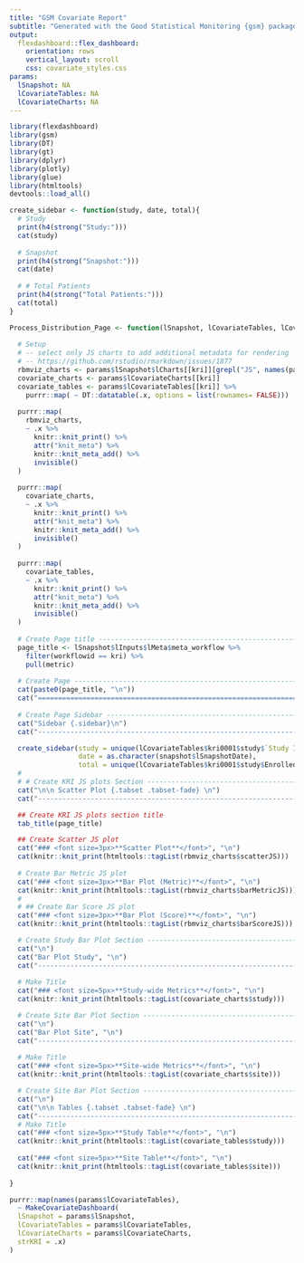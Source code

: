 ```yaml
---
title: "GSM Covariate Report"
subtitle: "Generated with the Good Statistical Monitoring {gsm} package"
output: 
  flexdashboard::flex_dashboard:
    orientation: rows
    vertical_layout: scroll
    css: covariate_styles.css
params:
  lSnapshot: NA
  lCovariateTables: NA
  lCovariateCharts: NA
---
```


```r
library(flexdashboard)
library(gsm)
library(DT)
library(gt)
library(dplyr)
library(plotly)
library(glue)
library(htmltools)
devtools::load_all()
```

<style>
.navbar-inverse .navbar-nav>li>a {
  text-overflow: ellipsis;
  max-width: 200px;
  white-space: nowrap;
  overflow: clip;
}
</style>

```r

create_sidebar <- function(study, date, total){
  # Study
  print(h4(strong("Study:")))
  cat(study)
  
  # Snapshot
  print(h4(strong("Snapshot:")))
  cat(date)
  
  # # Total Patients
  print(h4(strong("Total Patients:")))
  cat(total)
}

Process_Distribution_Page <- function(lSnapshot, lCovariateTables, lCovariateCharts, kri){
  
  # Setup
  # -- select only JS charts to add additional metadata for rendering
  # -- https://github.com/rstudio/rmarkdown/issues/1877
  rbmviz_charts <- params$lSnapshot$lCharts[[kri]][grepl("JS", names(params$lSnapshot$lCharts[[kri]]))]
  covariate_charts <- params$lCovariateCharts[[kri]]
  covariate_tables <- params$lCovariateTables[[kri]] %>% 
    purrr::map( ~ DT::datatable(.x, options = list(rownames= FALSE)))
  
  purrr::map(
    rbmviz_charts,
    ~ .x %>% 
      knitr::knit_print() %>%
      attr("knit_meta") %>%
      knitr::knit_meta_add() %>%
      invisible()
  )
  
  purrr::map(
    covariate_charts,
    ~ .x %>% 
      knitr::knit_print() %>%
      attr("knit_meta") %>%
      knitr::knit_meta_add() %>%
      invisible()
  )
  
  purrr::map(
    covariate_tables,
    ~ .x %>% 
      knitr::knit_print() %>%
      attr("knit_meta") %>%
      knitr::knit_meta_add() %>%
      invisible()
  )
  
  # Create Page title ----------------------------------------------------
  page_title <- lSnapshot$lInputs$lMeta$meta_workflow %>%
    filter(workflowid == kri) %>%
    pull(metric)
  
  # Create Page ----------------------------------------------------------
  cat(paste0(page_title, "\n"))
  cat("================================================================\n")
  
  # Create Page Sidebar --------------------------------------------------
  cat("Sidebar {.sidebar}\n")
  cat("----------------------------------------------------------------\n")

  create_sidebar(study = unique(lCovariateTables$kri0001$study$`Study ID`),
                 date = as.character(snapshot$lSnapshotDate),
                 total = unique(lCovariateTables$kri0001$study$Enrolled))
  # 
  # # Create KRI JS plots Section -------------------------------------------
  cat("\n\n Scatter Plot {.tabset .tabset-fade} \n")
  cat("----------------------------------------------------------------\n")

  ## Create KRI JS plots section title
  tab_title(page_title)

  ## Create Scatter JS plot
  cat("### <font size=3px>**Scatter Plot**</font>", "\n")
  cat(knitr::knit_print(htmltools::tagList(rbmviz_charts$scatterJS)))
  
  # Create Bar Metric JS plot
  cat("### <font size=3px>**Bar Plot (Metric)**</font>", "\n")
  cat(knitr::knit_print(htmltools::tagList(rbmviz_charts$barMetricJS)))
  # 
  # ## Create Bar Score JS plot
  cat("### <font size=3px>**Bar Plot (Score)**</font>", "\n")
  cat(knitr::knit_print(htmltools::tagList(rbmviz_charts$barScoreJS)))

  # Create Study Bar Plot Section -----------------------------------------
  cat("\n")
  cat("Bar Plot Study", "\n")
  cat("----------------------------------------------------------------\n")
  
  # Make Title
  cat("### <font size=5px>**Study-wide Metrics**</font>", "\n")
  cat(knitr::knit_print(htmltools::tagList(covariate_charts$study)))

  # Create Site Bar Plot Section ------------------------------------------
  cat("\n")
  cat("Bar Plot Site", "\n")
  cat("----------------------------------------------------------------\n")
  
  # Make Title
  cat("### <font size=5px>**Site-wide Metrics**</font>", "\n")
  cat(knitr::knit_print(htmltools::tagList(covariate_charts$site)))

  # Create Site Bar Plot Section ------------------------------------------
  cat("\n")
  cat("\n\n Tables {.tabset .tabset-fade} \n")
  cat("----------------------------------------------------------------\n")
  # Make Title  
  cat("### <font size=5px>**Study Table**</font>", "\n")
  cat(knitr::knit_print(htmltools::tagList(covariate_tables$study)))
  
  cat("### <font size=5px>**Site Table**</font>", "\n")
  cat(knitr::knit_print(htmltools::tagList(covariate_tables$site)))
  
}
```


```r
purrr::map(names(params$lCovariateTables), 
  ~ MakeCovariateDashboard(
  lSnapshot = params$lSnapshot, 
  lCovariateTables = params$lCovariateTables, 
  lCovariateCharts = params$lCovariateCharts,
  strKRI = .x)
)
```
